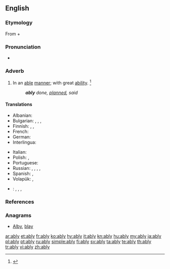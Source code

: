 ==English==

===Etymology===
From {{etyl|enm|en}} {{term|able|lang=enm}} + {{term|-ly||lang=en}}

===Pronunciation===
* {{a|US}} {{IPA|/ˈeɪ.bli/|/ˈeɪ.bə.li/|lang=en}}

===Adverb===
{{en-adv}}

# In an [[able]] [[manner]]; with great [[ability]]. {{defdate|First attested around 1350 to 1470.}}<ref name=SOED>{{R:SOED5|page=6}}</ref>
#: '''''ably''' done, [[planned]], said''

====Translations====
{{trans-top|with great ability}}
* Albanian: {{t|sq|i afte}}
* Bulgarian: {{t+|bg|умело}}, {{t+|bg|ловко}}, {{t+|bg|сръчно}}, {{t+|bg|компетентно}}
* Finnish: {{t|fi|pontevasti}}, {{t|fi|taitavasti}}, {{t+|fi|hyvin}}
* French: {{t+|fr|habilement}}
* German: {{t+|de|fähig}}
* Interlingua: {{t|ia|habilemente}}
{{trans-mid}}
* Italian: {{t+|it|abilmente}}
* Polish: {{t|pl|umiejętnie}}, {{t|pl|zręcznie}}
* Portuguese: {{t+|pt|habilmente}}
* Russian: {{t+|ru|уме́ло|sc=Cyrl}}, {{t+|ru|ло́вко|sc=Cyrl}}, {{t+|ru|иску́сно|sc=Cyrl}}, {{t+|ru|компете́нтно|sc=Cyrl}}, {{t+|ru|квалифици́рованно|sc=Cyrl}}
* Spanish: {{t+|es|capaz}}, {{t+|es|hábilmente}}
* Volapük: {{t|vo|fägiko}}, {{t|vo|fägo}}
{{trans-bottom}}

{{checktrans-top}}
* {{ttbc|vi}}: {{t-check|vi|có khả năng}}, {{t-check|vi|có tài}}, {{t-check|vi|khéo léo}}, {{t-check|vi|tài tình}}
{{trans-bottom}}

===References===
<references/>

===Anagrams===
* [[Alby#English|Alby]], [[blay#English|blay]]

[[ar:ably]]
[[et:ably]]
[[fr:ably]]
[[ko:ably]]
[[hy:ably]]
[[it:ably]]
[[kn:ably]]
[[hu:ably]]
[[my:ably]]
[[ja:ably]]
[[pl:ably]]
[[pt:ably]]
[[ru:ably]]
[[simple:ably]]
[[fi:ably]]
[[sv:ably]]
[[ta:ably]]
[[te:ably]]
[[th:ably]]
[[tr:ably]]
[[vi:ably]]
[[zh:ably]]